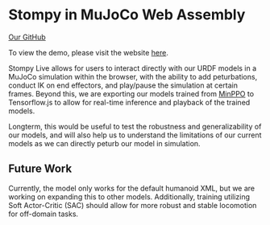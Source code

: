 # Stompy in MuJoCo Web Assembly

[Our GitHub](https://github.com/nathanjzhao/interactive-mujoco)

To view the demo, please visit the website [here](https://nathanzhao.cc/interactive-mujoco/).

Stompy Live allows for users to interact directly with our URDF models in a MuJoCo simulation within the browser, with the ability to add peturbations, conduct IK on end effectors, and play/pause the simulation at certain frames. Beyond this, we are exporting our models trained from [MinPPO](./minppo.mdx) to Tensorflow.js to allow for real-time inference and playback of the trained models.

Longterm, this would be useful to test the robustness and generalizability of our models, and will also help us to understand the limitations of our current models as we can directly peturb our model in simulation.

## Future Work

Currently, the model only works for the default humanoid XML, but we are working on expanding this to other models. Additionally, training utilizing Soft Actor-Critic (SAC) should allow for more robust and stable locomotion for off-domain tasks.